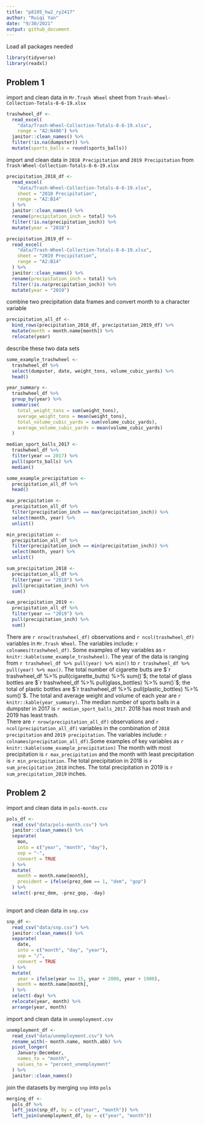 ```yaml
---
title: "p8105_hw2_ry2417"
author: "Ruiqi Yan"
date: "9/30/2021"
output: github_document
---
```


Load all packages needed
```r
library(tidyverse)
library(readxl)
```


## Problem 1

import and clean data in `Mr.Trash Wheel` sheet from `Trash-Wheel-Collection-Totals-8-6-19.xlsx`

```r
trashwheel_df <- 
  read_excel(
    "data/Trash-Wheel-Collection-Totals-8-6-19.xlsx", 
    range = "A2:N406") %>% 
  janitor::clean_names() %>% 
  filter(!is.na(dumpster)) %>% 
  mutate(sports_balls = round(sports_balls))
```

import and clean data in `2018 Precipitation` and `2019 Precipitation` from `Trash-Wheel-Collection-Totals-8-6-19.xlsx`

```r
precipitation_2018_df <-
  read_excel(
    "data/Trash-Wheel-Collection-Totals-8-6-19.xlsx",
    sheet = "2018 Precipitation",
    range = "A2:B14"
  ) %>% 
  janitor::clean_names() %>% 
  rename(precipitation_inch = total) %>% 
  filter(!is.na(precipitation_inch)) %>% 
  mutate(year = "2018")

precipitation_2019_df <-
  read_excel(
    "data/Trash-Wheel-Collection-Totals-8-6-19.xlsx",
    sheet = "2019 Precipitation",
    range = "A2:B14"
  ) %>% 
  janitor::clean_names() %>% 
  rename(precipitation_inch = total) %>% 
  filter(!is.na(precipitation_inch)) %>% 
  mutate(year = "2019")
```

combine two precipitation data frames and convert month to a character variable 

```r
precipitation_all_df <-
  bind_rows(precipitation_2018_df, precipitation_2019_df) %>% 
  mutate(month = month.name[month]) %>% 
  relocate(year)
```


describe these two data sets

```r
some_example_trashwheel <- 
  trashwheel_df %>% 
  select(dumpster, date, weight_tons, volume_cubic_yards) %>% 
  head()

year_summary <- 
  trashwheel_df %>% 
  group_by(year) %>% 
  summarise(
    total_weight_tons = sum(weight_tons), 
    average_weight_tons = mean(weight_tons), 
    total_volume_cubic_yards = sum(volume_cubic_yards),
    average_volume_cubic_yards = mean(volume_cubic_yards)
  )

median_sport_balls_2017 <- 
  trashwheel_df %>% 
  filter(year == 2017) %>% 
  pull(sports_balls) %>% 
  median()

some_example_precipitation <- 
  precipitation_all_df %>% 
  head()

max_precipitation <- 
  precipitation_all_df %>% 
  filter(precipitation_inch == max(precipitation_inch)) %>% 
  select(month, year) %>% 
  unlist()

min_precipitation <- 
  precipitation_all_df %>% 
  filter(precipitation_inch == min(precipitation_inch)) %>% 
  select(month, year) %>% 
  unlist()

sum_precipitation_2018 <- 
  precipitation_all_df %>% 
  filter(year == "2018") %>% 
  pull(precipitation_inch) %>% 
  sum()

sum_precipitation_2019 <- 
  precipitation_all_df %>% 
  filter(year == "2019") %>% 
  pull(precipitation_inch) %>% 
  sum()
```

There are `r nrow(trashwheel_df)` observations and `r ncol(trashwheel_df)` 
variables in `Mr.Trash Wheel`. The variables include: ``r colnames(trashwheel_df)``. 
Some examples of key variables as 
`r knitr::kable(some_example_trashwheel)`. The year of the data is ranging from 
`r trashwheel_df %>% pull(year) %>% min()` to 
`r trashwheel_df %>% pull(year) %>% max()`. The total number of cigarette butts 
are $`r trashwheel_df %>% pull(cigarette_butts) %>% sum()`$; the total of glass 
bottles are $`r trashwheel_df %>% pull(glass_bottles) %>% sum()`$; the total of 
plastic bottles are $`r trashwheel_df %>% pull(plastic_bottles) %>% sum()`$. 
The total and average weight and volume of each year are 
`r  knitr::kable(year_summary)`. 
The median number of sports balls in a dumpster in 2017 is 
`r median_sport_balls_2017`. 2018 has most trash and 2019 has least trash.\
There are `r nrow(precipitation_all_df)` observations and `r ncol(precipitation_all_df)` 
variables in the combination of `2018 precipitation` and `2019 precipitation`. 
The variables include: ``r colnames(precipitation_all_df)``.Some examples of key
variables as `r knitr::kable(some_example_precipitation)` 
The month with most precipitation is `r max_precipitation` and the month with 
least precipitation is `r min_precipitation`. The total precipitation in 2018 is
`r sum_precipitation_2018` inches. The total precipitation in 2019 is 
`r sum_precipitation_2019` inches.

## Problem 2 

import and clean data in `pols-month.csv`

```r
pols_df <- 
  read_csv("data/pols-month.csv") %>% 
  janitor::clean_names() %>% 
  separate(
    mon, 
    into = c("year", "month", "day"), 
    sep = "-", 
    convert = TRUE
  ) %>% 
  mutate(
    month = month.name[month],
    president = ifelse(prez_dem == 1, "dem", "gop")
  ) %>% 
  select(-prez_dem, -prez_gop, -day)
  
```

import and clean data in `snp.csv`

```r
snp_df <- 
  read_csv("data/snp.csv") %>% 
  janitor::clean_names() %>% 
  separate(
    date, 
    into = c("month", "day", "year"), 
    sep = "/", 
    convert = TRUE
  ) %>% 
  mutate(
    year = ifelse(year <= 15, year + 2000, year + 1900),
    month = month.name[month],
  ) %>% 
  select(-day) %>% 
  relocate(year, month) %>% 
  arrange(year, month)
```

import and clean data in `unemployment.csv`

```r
unemployment_df <-
  read_csv("data/unemployment.csv") %>% 
  rename_with(~ month.name, month.abb) %>% 
  pivot_longer(
    January:December,
    names_to = "month",
    values_to = "percent_unemployment"
  ) %>% 
  janitor::clean_names()
```

join the datasets by merging `snp` into `pols`

```r
merging_df <-
  pols_df %>% 
  left_join(snp_df, by = c("year", "month")) %>% 
  left_join(unemployment_df, by = c("year", "month"))
```

